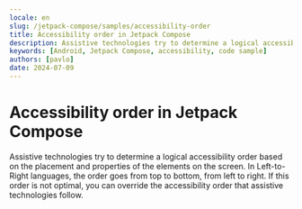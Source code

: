 ```yaml
---
locale: en
slug: /jetpack-compose/samples/accessibility-order
title: Accessibility order in Jetpack Compose
description: Assistive technologies try to determine a logical accessibility order based on the placement and properties of the elements on the screen.
keywords: [Android, Jetpack Compose, accessibility, code sample]
authors: [pavlo]
date: 2024-07-09
---
```


# Accessibility order in Jetpack Compose

Assistive technologies try to determine a logical accessibility order based on the placement and properties of the elements on the screen. In Left-to-Right languages, the order goes from top to bottom, from left to right. If this order is not optimal, you can override the accessibility order that assistive technologies follow.

<CodeSample id="accessibility-order" platform="jetpack-compose" locale="en"/>
